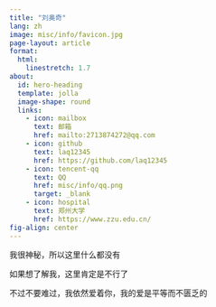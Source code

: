 ```yaml
---
title: "刘奥奇"
lang: zh
image: misc/info/favicon.jpg
page-layout: article
format: 
  html:
    linestretch: 1.7
about:
  id: hero-heading
  template: jolla
  image-shape: round
  links:
    - icon: mailbox
      text: 邮箱
      href: mailto:2713874272@qq.com
    - icon: github
      text: laq12345
      href: https://github.com/laq12345
    - icon: tencent-qq
      text: QQ
      href: misc/info/qq.png
      target: _blank 
    - icon: hospital
      text: 郑州大学
      href: https://www.zzu.edu.cn/
fig-align: center
---
```


::: {#hero-heading}

:::

我很神秘，所以这里什么都没有

如果想了解我，这里肯定是不行了

不过不要难过，我依然爱着你，我的爱是平等而不匮乏的

